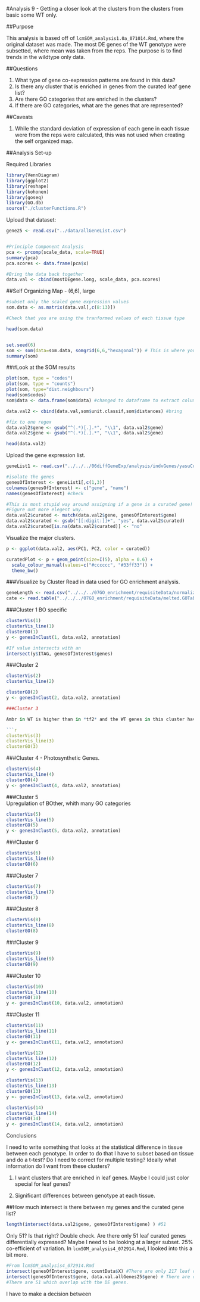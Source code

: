 #Analysis 9 - Getting a closer look at the clusters from the clusters from basic some WT only.  

##Purpose 

This analysis is based off of `lcmSOM_analysis1.0a_071014.Rmd`, where the original dataset was made.  The most DE genes of the WT genotype were subsetted, where mean was taken from the reps.  The purpose is to find trends in the wildtype only data.

##Questions

1. What type of gene co-expression patterns are found in this data?
2. Is there any cluster that is enriched in genes from the curated leaf gene list?
3. Are there GO categories that are enriched in the clusters? 
4. If there are GO categories, what are the genes that are represented?

##Caveats

1. While the standard deviation of expression of each gene in each tissue were from the reps were calculated, this was not used when creating the self organized map. 


##Analysis Set-up

Required Libraries

```r
library(VennDiagram)
library(ggplot2)
library(reshape)
library(kohonen)
library(goseq)
library(GO.db)
source("./clusterFunctions.R")
```

Upload that dataset:

```r
gene25 <- read.csv("../data/allGeneList.csv")


#Principle Component Analysis
pca <- prcomp(scale_data, scale=TRUE) 
summary(pca) 
pca.scores <- data.frame(pca$x)

#Bring the data back together
data.val <- cbind(mostDEgene.long, scale_data, pca.scores) 
```



##Self Organizing Map - (6,6), large

```r
#subset only the scaled gene expression values
som.data <- as.matrix(data.val[,c(8:13)])  

#Check that you are using the tranformed values of each tissue type

head(som.data)


set.seed(6)
som <- som(data=som.data, somgrid(6,6,"hexagonal")) # This is where you change the size of the map
summary(som)
```


###Look at the SOM results
```r
plot(som, type = "codes")
plot(som, type = "counts")
plot(som, type="dist.neighbours")
head(som$codes)
som$data <- data.frame(som$data) #changed to dataframe to extract column names easier. 

data.val2 <- cbind(data.val,som$unit.classif,som$distances) #bring 

#fix to one regex
data.val2$gene <- gsub("^(.*)[.].*", "\\1", data.val2$gene)
data.val2$gene <- gsub("^(.*)[.].*", "\\1", data.val2$gene)

head(data.val2)
```

Upload the gene expression list.

```r
geneList1 <- read.csv("../../../06diffGeneExp/analysis/indvGenes/yasuCuratedGenes/pnas.1402835111.sd06.csv")

#isolate the genes
genesOfInterest <- geneList1[,c(1,3)]
colnames(genesOfInterest) <- c("gene", "name")
names(genesOfInterest) #check
```

```r
#This is most stupid way around assigning if a gene is a curated gene! 
#Figure out more elegent way.
data.val2$curated <- match(data.val2$gene, genesOfInterest$gene)
data.val2$curated <- gsub("[[:digit:]]+", "yes", data.val2$curated)
data.val2$curated[is.na(data.val2$curated)] <- "no"
```

Visualize the major clusters. 
```r
p <- ggplot(data.val2, aes(PC1, PC2, color = curated)) 

curatedPlot <- p + geom_point(size=I(5), alpha = 0.6) +
  scale_colour_manual(values=c("#cccccc", "#33ff33")) + 
  theme_bw()
```

###Visualize by Cluster
Read in data used for GO enrichment analysis.

```r
geneLength <- read.csv("../../../07GO_enrichment/requisiteData/normalized_genes_length.csv")
cate <- read.table("../../../07GO_enrichment/requisiteData/melted.GOTable.txt",header=TRUE)
```

###Cluster 1
BO specific
```r
clusterVis(1)
clusterVis_line(1)
clusterGO(1)
y <- genesInClust(1, data.val2, annotation)

#If value intersects with an
intersect(y$ITAG, genesOfInterest$genes)
```

###Cluster 2

```r
clusterVis(2)
clusterVis_line(2)

clusterGO(2)
y <- genesInClust(2, data.val2, annotation)

###Cluster 3 

Ambr in WT is higher than in *tf2* and the WT genes in this cluster have a tight pattern.

```r
clusterVis(3)
clusterVis_line(3)
clusterGO(3)
```

###Cluster 4 - Photosynthetic Genes. 

```r
clusterVis(4)
clusterVis_line(4)
clusterGO(4)
y <- genesInClust(4, data.val2, annotation)
```

###Cluster 5  
Upregulation of BOther, whith many GO categories


```r
clusterVis(5)
clusterVis_line(5)
clusterGO(5) 
y <- genesInClust(5, data.val2, annotation)
```

###Cluster  6



```r
clusterVis(6)
clusterVis_line(6)
clusterGO(6)
```

###Cluster  7


```r
clusterVis(7)
clusterVis_line(7)
clusterGO(7)
```


###Cluster  8



```r
clusterVis(8)
clusterVis_line(8)
clusterGO(8)
```

###Cluster  9


```r
clusterVis(9)
clusterVis_line(9)
clusterGO(9)
```

###Cluster  10



```r
clusterVis(10)
clusterVis_line(10)
clusterGO(10)
y <- genesInClust(10, data.val2, annotation)
```

###Cluster  11

```r
clusterVis(11)
clusterVis_line(11)
clusterGO(11)
y <- genesInClust(11, data.val2, annotation)
```

```r
clusterVis(12)
clusterVis_line(12)
clusterGO(12)
y <- genesInClust(12, data.val2, annotation)
```

```r
clusterVis(13)
clusterVis_line(13)
clusterGO(13)
y <- genesInClust(13, data.val2, annotation)
```


```r
clusterVis(14)
clusterVis_line(14)
clusterGO(14)
y <- genesInClust(14, data.val2, annotation)
```

Conclusions


I need to write something that looks at the statistical difference in tissue between each genotype.  In order to do that I have to subset based on tissue and do a t-test?  Do I need to correct for multiple testing? Ideally what information do I want from these clusters?

1. I want clusters that are enriched in leaf genes. Maybe I could just color special for leaf genes?

2. Significant differences between genotype at each tissue. 


##How much intersect is there between my genes and the curated gene list?
```r
length(intersect(data.val2$gene, genesOfInterest$gene) ) #51
```

Only 51?  Is that right?  Double check.  Are there only 51 leaf curated genes differentially expressed?  Maybe I need to be looking at a larger subset.  25% co-efficient of variation. In `lcmSOM_analysis4_072914.Rmd`, I looked into this a bit more.  

```r
#From lcmSOM_analysis4_072914.Rmd
intersect(genesOfInterest$gene, countData$X) #There are only 217 leaf curated genes in the normalized read counts. 
intersect(genesOfInterest$gene, data.val.allGenes25$gene) # There are only 77 which are in the top 25%
#There are 51 which overlap with the DE genes. 
```

I have to make a decision between 



